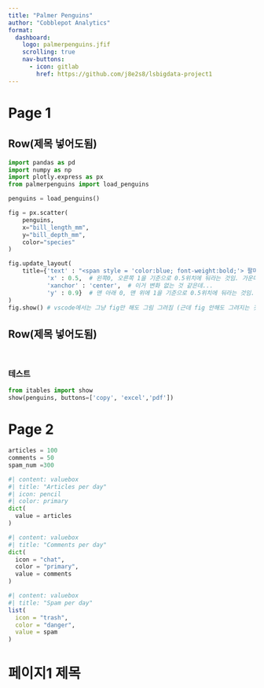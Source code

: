 ```yaml
--- 
title: "Palmer Penguins"
author: "Cobblepot Analytics"
format: 
  dashboard:
    logo: palmerpenguins.jfif
    scrolling: true 
    nav-buttons:
      - icon: gitlab
        href: https://github.com/j8e2s8/lsbigdata-project1
---
```

    

# Page 1





## Row(제목 넣어도됨) {height=70%}

```python
import pandas as pd
import numpy as np
import plotly.express as px
from palmerpenguins import load_penguins

penguins = load_penguins()

fig = px.scatter(
    penguins,
    x="bill_length_mm",
    y="bill_depth_mm",
    color="species"
)

fig.update_layout(
    title={'text' : "<span style = 'color:blue; font-weight:bold;'> 팔머펭귄 </span>",
           'x' : 0.5,  # 왼쪽0, 오른쪽 1을 기준으로 0.5위치에 둬라는 것임. 가운데 정렬
           'xanchor' : 'center',  # 이거 변화 없는 것 같은데...
           'y' : 0.9}  # 맨 아래 0, 맨 위에 1을 기준으로 0.5위치에 둬라는 것임. 가운데 정렬
) 
fig.show() # vscode에서는 그냥 fig만 해도 그림 그려짐 (근데 fig 안해도 그려지는 것 같음)
```

## Row(제목 넣어도됨) {height=30%}

```python
```

```python
```

### 테스트
```python
from itables import show
show(penguins, buttons=['copy', 'excel','pdf'])

```



# Page 2

```python
articles = 100  
comments = 50
spam_num =300
```


```python
#| content: valuebox
#| title: "Articles per day"
#| icon: pencil
#| color: primary
dict(
  value = articles
)
```

```python
#| content: valuebox
#| title: "Comments per day"
dict(
  icon = "chat",
  color = "primary",
  value = comments
)
```

```r
#| content: valuebox
#| title: "Spam per day"
list(
  icon = "trash",
  color = "danger",
  value = spam
)
```



# {.sidebar}
# 페이지1 제목